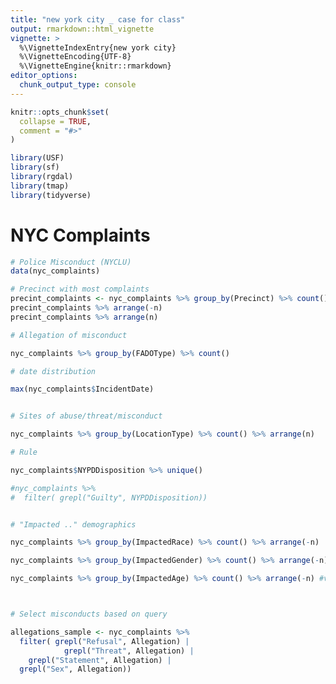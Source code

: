 ```yaml
---
title: "new york city _ case for class"
output: rmarkdown::html_vignette
vignette: >
  %\VignetteIndexEntry{new york city}
  %\VignetteEncoding{UTF-8}
  %\VignetteEngine{knitr::rmarkdown}
editor_options: 
  chunk_output_type: console
---
```


```r
knitr::opts_chunk$set(
  collapse = TRUE,
  comment = "#>"
)
```

```r
library(USF)
library(sf)
library(rgdal)
library(tmap)
library(tidyverse)
```


# NYC Complaints
```r
# Police Misconduct (NYCLU)
data(nyc_complaints) 

# Precinct with most complaints
precint_complaints <- nyc_complaints %>% group_by(Precinct) %>% count() # spatialize by precinct.shp
precint_complaints %>% arrange(-n)
precint_complaints %>% arrange(n)

# Allegation of misconduct

nyc_complaints %>% group_by(FADOType) %>% count()

# date distribution

max(nyc_complaints$IncidentDate)


# Sites of abuse/threat/misconduct

nyc_complaints %>% group_by(LocationType) %>% count() %>% arrange(n)

# Rule

nyc_complaints$NYPDDisposition %>% unique()

#nyc_complaints %>% 
#  filter( grepl("Guilty", NYPDDisposition))


# "Impacted .." demographics

nyc_complaints %>% group_by(ImpactedRace) %>% count() %>% arrange(-n)

nyc_complaints %>% group_by(ImpactedGender) %>% count() %>% arrange(-n)

nyc_complaints %>% group_by(ImpactedAge) %>% count() %>% arrange(-n) #very weird numbers towards the top



# Select misconducts based on query

allegations_sample <- nyc_complaints %>% 
  filter( grepl("Refusal", Allegation) | 
            grepl("Threat", Allegation) | 
    grepl("Statement", Allegation) | 
  grepl("Sex", Allegation))



```

